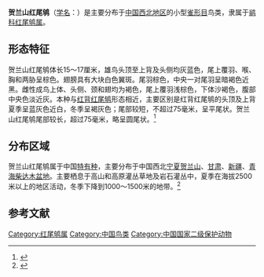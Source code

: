 {{speciesbox
| name = 贺兰山红尾鸲
| image = Phoenicurus alaschanicus (cropped).JPG
| image_caption = 雄鳥
| status = NT
| status_system = IUCN3.1
| status_ref =<ref name=iucn>{{IUCN|authors=BirdLife International|year=2012|id=22710030|title=''Phoenicurus alaschanicus''|page =e.T22710030A94231227|access-date=2021-03-22}}</ref>
| genus = Phoenicurus
| species = alaschanicus
| authority = ([[尼古拉·米哈伊洛维奇·普热瓦利斯基|Przevalski]], 1876)
| synonyms = 
}}
'''贺兰山红尾鸲'''（[[学名|学名]]：{{snamei|Phoenicurus alaschanicus}}）是主要分布于[[中国西北地区|中国西北地区]]的小型[[雀形目|雀形目]]鸟类，隶属于[[鹟科|鹟科]][[红尾鸲属|红尾鸲属]]。
==形态特征==
贺兰山红尾鸲体长15～17厘米，雄鸟头顶至上背及头侧均灰蓝色，尾上覆羽、喉、胸和两胁呈棕色。翅膀具有大块白色翼斑。尾羽棕色，中央一对尾羽呈暗褐色近黑。雌性成鸟上体、头侧、颈和翅均为褐色，尾上覆羽浅棕色，下体沙褐色，腹部中央色淡近灰。本种与[[红背红尾鸲|红背红尾鸲]]形态相近，主要区别是红背红尾鸲的头顶及上背夏季呈蓝灰色近白，冬季呈褐灰色；尾部较短，不超过75毫米，呈平尾状。贺兰山红尾鸲尾部较长，超过75毫米，略呈圆尾状。<ref>{{cite web |title=贺兰山红尾鸲 |url=http://www.zoology.csdb.cn/taxon/%7B2D0B56B8-4453-4C61-BED2-86175399389B%7D |website=中国动物主题数据库 |accessdate=2021-03-22}}</ref>
==分布区域==
贺兰山红尾鸲属于中国[[特有种|特有种]]，主要分布于中国西北[[宁夏|宁夏]][[贺兰山|贺兰山]]、[[甘肃|甘肃]]、[[新疆|新疆]]、[[青海|青海]][[柴达木盆地|柴达木盆地]]。主要栖息于高山和高原灌丛草地及岩石灌丛中，夏季在海拔2500米以上的地区活动，冬季下降到1000～1500米的地带。<ref>{{cite web |title=壹度丨这些“宁夏名字”的野生动物，你认识吗？ |url=https://new.qq.com/rain/a/20210301A0BD8800 |website=腾讯网 |accessdate=2021-03-22}}</ref>

==参考文献==
{{reflist}}

{{Taxonbar|from=Q796386}}
[[Category:红尾鸲属|Category:红尾鸲属]]
[[Category:中国鸟类|Category:中国鸟类]]
[[Category:中国国家二级保护动物|Category:中国国家二级保护动物]]